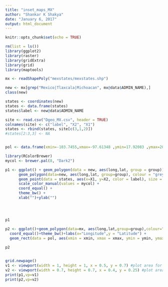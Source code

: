 ```yaml
---
title: "inset_maps_MX"
author: "Shankar K Shakya"
date: "January 6, 2017"
output: html_document
---
```


```r
knitr::opts_chunk$set(echo = TRUE)
```


```r

rm(list = ls())
library(ggplot2)
library(raster)
library(gridExtra)
library(grid)
library(maptools)

mx <- readShapePoly("mexstates/mexstates.shp")

new <- mx[grep("Mexico|Tlaxcala|Michoacan", mx@data$ADMIN_NAME),]
class(new)

states <- coordinates(new)
states <- data.frame(states)
states$label <- new@data$ADMIN_NAME

site <- read.csv("Dgeo_MX.csv", header = TRUE)
colnames(site) <- c("label", "X2", "X1")
states <- rbind(states, site[c(3,1,2)])
#states[2:3,3] <- NA


pol <- data.frame(xmin=-103.7455,xmax=-97.61348 ,ymin=17.92083 ,ymax=20.39417)

library(RColorBrewer)
mycol <- brewer.pal(8, "Dark2")

p1 <- ggplot() + geom_polygon(data = new, aes(long,lat, group = group)) +
      geom_polygon(data=new, aes(long,lat, group=group), colour = "grey10", fill = "#fff7bc") +
      geom_point(data = states, aes(x=X1, y=X2, color = label), size = 3) +
      scale_color_manual(values = mycol) + 
      coord_equal() + 
      theme_bw() + 
      xlab("")+ylab("") 




p1

p2 <- ggplot()+geom_polygon(data=mx, aes(long,lat,group=group),colour="grey10",fill="#fff7bc") +
  coord_equal()+theme_bw()+labs(x="Longitude",y = "Latitude") + 
  geom_rect(data = pol, aes(xmin = xmin, xmax = xmax, ymin = ymin, ymax = ymax), alpha=0, colour="red", size = 1, linetype = 1) 
  
p2


grid.newpage()
v1 <- viewport(width = 1, height = 1, x = 0.5, y = 0.7) #plot area for the main map
v2 <- viewport(width = 0.7, height = 0.7, x = 0.4, y = 0.25) #plot area for the inset map
print(p1,vp=v1) 
print(p2,vp=v2)



```















